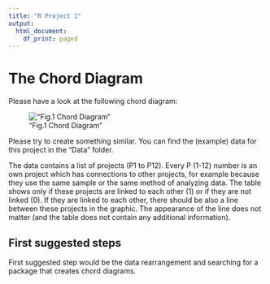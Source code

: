 ```yaml
---
title: "R Project 1"
output:
  html_document:
    df_print: paged
---
```


# The Chord Diagram


Please have a look at the following chord diagram:

!["Fig.1 Chord Diagram"](chord.jpg)


Please try to create something similar. You can find the (example) data for this project in the "Data" folder.


The data contains a list of projects (P1 to P12). Every P (1-12) number is an own project which has connections to other projects, for example because they use the same sample or the same method of analyzing data.
The table shows only if these projects are linked to each other (1) or if they are not linked (0). 
If they are linked to each other, there should be also a line between these projects in the graphic. The appearance of the line does not matter (and the table does not contain any additional information).

## First suggested steps
First suggested step would be the data rearrangement and searching for a package that creates chord diagrams.



